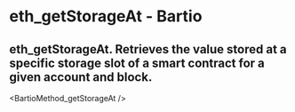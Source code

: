 # eth_getStorageAt - Bartio

## eth_getStorageAt. Retrieves the value stored at a specific storage slot of a smart contract for a given account and block.


<BartioMethod_getStorageAt />
